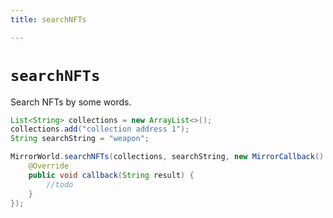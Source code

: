```yaml
---
title: searchNFTs

---
```


# `searchNFTs`
Search NFTs by some words.

```java
List<String> collections = new ArrayList<>();
collections.add("collection address 1");
String searchString = "weapon";

MirrorWorld.searchNFTs(collections, searchString, new MirrorCallback() {
    @Override
    public void callback(String result) {
        //todo
    }
});
```
